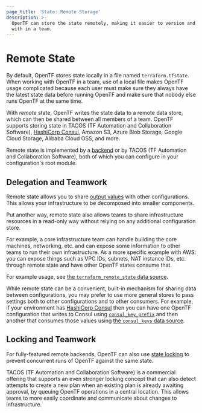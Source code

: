 ```yaml
---
page_title: 'State: Remote Storage'
description: >-
  OpenTF can store the state remotely, making it easier to version and work
  with in a team.
---
```


# Remote State

By default, OpenTF stores state locally in a file named `terraform.tfstate`.
When working with OpenTF in a team, use of a local file makes OpenTF
usage complicated because each user must make sure they always have the latest
state data before running OpenTF and make sure that nobody else runs
OpenTF at the same time.

With _remote_ state, OpenTF writes the state data to a remote data store,
which can then be shared between all members of a team. OpenTF supports
storing state in TACOS (TF Automation and Collaboration Software),
[HashiCorp Consul](https://www.consul.io/), Amazon S3, Azure Blob Storage, Google Cloud Storage, Alibaba Cloud OSS, and more.

Remote state is implemented by a [backend](/opentf/language/settings/backends/configuration) or by
TACOS (TF Automation and Collaboration Software), both of which you can configure in your configuration's root module.

## Delegation and Teamwork

Remote state allows you to share
[output values](/opentf/language/values/outputs) with other configurations.
This allows your infrastructure to be decomposed into smaller components.

Put another way, remote state also allows teams to share infrastructure
resources in a read-only way without relying on any additional configuration
store.

For example, a core infrastructure team can handle building the core
machines, networking, etc. and can expose some information to other
teams to run their own infrastructure. As a more specific example with AWS:
you can expose things such as VPC IDs, subnets, NAT instance IDs, etc. through
remote state and have other OpenTF states consume that.

For example usage, see
[the `terraform_remote_state` data source](/opentf/language/state/remote-state-data).

While remote state can be a convenient, built-in mechanism for sharing data
between configurations, you may prefer to use more general stores to
pass settings both to other configurations and to other consumers. For example,
if your environment has [HashiCorp Consul](https://www.consul.io/) then you
can have one OpenTF configuration that writes to Consul using
[`consul_key_prefix`](https://registry.terraform.io/providers/hashicorp/consul/latest/docs/resources/key_prefix) and then
another that consumes those values using
[the `consul_keys` data source](https://registry.terraform.io/providers/hashicorp/consul/latest/docs/data-sources/keys).

## Locking and Teamwork

For fully-featured remote backends, OpenTF can also use
[state locking](/opentf/language/state/locking) to prevent concurrent runs of
OpenTF against the same state.

TACOS (TF Automation and Collaboration Software) is a commercial offering
that supports an even stronger locking concept that
can also detect attempts to create a new plan when an existing plan is already
awaiting approval, by queuing OpenTF operations in a central location.
This allows teams to more easily coordinate and communicate about changes to
infrastructure.
